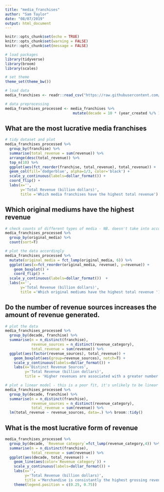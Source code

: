 ```yaml
---
title: "media_franchises"
author: "Sam Taylor"
date: "08/07/2019"
output: html_document
---
```


```r
knitr::opts_chunk$set(echo = TRUE)
knitr::opts_chunk$set(warning = FALSE)
knitr::opts_chunk$set(message = FALSE)
```

```r
# load packages
library(tidyverse)
library(broom)
library(scales)

# set theme
theme_set(theme_bw())

# load data
media_franchises <- readr::read_csv("https://raw.githubusercontent.com/rfordatascience/tidytuesday/master/data/2019/2019-07-02/media_franchises.csv")

# data preprocessing
media_franchises_processed <- media_franchises %>% 
                               mutate(decade = 10 * (year_created %/% 10))

```

## What are the most lucrative media franchises

```r
# tidy dataset and plot
media_franchises_processed %>% 
  group_by(franchise) %>% 
  summarise(total_revenue = sum(revenue)) %>% 
  arrange(desc(total_revenue)) %>% 
  top_n(10) %>% 
  ggplot(aes(fct_reorder(franchise, total_revenue), total_revenue)) + 
  geom_col(fill='dodgerblue', alpha=1/3, color='black') + 
  scale_y_continuous(labels=dollar_format()) + 
  coord_flip() +
  labs(x='',
       y='Total Revenue (billion dollars)',
       title ='Which media franchises have the highest total revenue')
```

## Which original mediums have the highest revenue

```r
# check counts of different types of media - NB. doesn't take into account multiple sources associated. 
media_franchises_processed %>% 
  group_by(original_media) %>% 
  count(sort=T)

# plot the data accordingly
media_franchises_processed %>% 
  mutate(original_media = fct_lump(original_media, 6)) %>% 
  ggplot(aes(x=fct_reorder(original_media, revenue), y=revenue)) + 
    geom_boxplot() +
    coord_flip() +
  scale_y_continuous(labels=dollar_format())  +
  labs(x='',
       y='Total Revenue (billion dollars)',
       title ='Which original mediums have the highest total revenue ')
```

## Do the number of revenue sources increases the amount of revenue generated.

```r
# plot the data
media_franchises_processed %>% 
  group_by(decade, franchise) %>% 
  summarise(n = n_distinct(franchise),
            revenue_sources = n_distinct(revenue_category),
            total_revenue = sum(revenue)) %>% 
  ggplot(aes(factor(revenue_sources), total_revenue)) +   
    geom_boxplot(aes(group=revenue_sources), notch=T) +
    scale_y_continuous(labels=dollar_format()) + 
    labs(x='Distinct Revenue Sources',
         y='Total Revenue (billion dollars)',
         title = 'Higher revenues are associated with a greater number of sources')

# plot a linear model - this is a poor fit, it's unlikely to be linear in nature.
media_franchises_processed %>% 
  group_by(decade, franchise) %>% 
  summarise(n = n_distinct(franchise),
            revenue_sources = n_distinct(revenue_category),
            total_revenue = sum(revenue)) %>% 
  lm(total_revenue ~ revenue_sources, data=.) %>% broom::tidy()
```

## What is the most lucrative form of revenue

```r
media_franchises_processed %>% 
  group_by(decade, `Revenue category`=fct_lump(revenue_category,4)) %>% 
  summarise(n = n_distinct(franchise),
            total_revenue = sum(revenue)) %>% 
  ggplot(aes(decade, total_revenue)) + 
    geom_line(aes(color=`Revenue category`)) +
    scale_y_continuous(labels=dollar_format()) + 
    labs(x='',
         y='Total Revenue (billion dollars)',
         title ='Merchandise is consistantly the highest grossing revenue') +
    theme(legend.position = c(0.25, 0.75))
```

